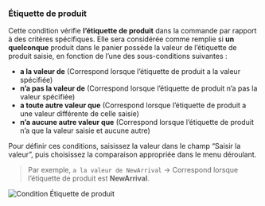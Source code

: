 ### Étiquette de produit

Cette condition vérifie **l’étiquette de produit** dans la commande par rapport à des critères spécifiques. Elle sera considérée comme remplie si **un quelconque** produit dans le panier possède la valeur de l’étiquette de produit saisie, en fonction de l’une des sous-conditions suivantes :

- **a la valeur de** (Correspond lorsque l’étiquette de produit a la valeur spécifiée)
- **n’a pas la valeur de** (Correspond lorsque l’étiquette de produit n’a pas la valeur spécifiée)
- **a toute autre valeur que** (Correspond lorsque l’étiquette de produit a une valeur différente de celle saisie)
- **n’a aucune autre valeur que** (Correspond lorsque l’étiquette de produit n’a que la valeur saisie et aucune autre)

Pour définir ces conditions, saisissez la valeur dans le champ “Saisir la valeur”, puis choisissez la comparaison appropriée dans le menu déroulant.

> Par exemple, `a la valeur de NewArrival` → Correspond lorsque l’étiquette de produit est **NewArrival**.

<img
  src="/images/essentials/condition-sets/product-tag-has-value-of.webp"
  alt="Condition Étiquette de produit"
/>
